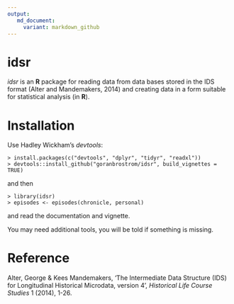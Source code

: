 ```yaml
---
output:
   md_document:
     variant: markdown_github
---
```


<!-- README.md is generated from README.Rmd. Please edit that file -->


# idsr

*idsr* is an **R** package for reading data from data bases stored in the IDS format (Alter and Mandemakers, 2014) and creating data in a form suitable for statistical analysis (in **R**).


# Installation

Use Hadley Wickham's *devtools*:

```
> install.packages(c("devtools", "dplyr", "tidyr", "readxl"))
> devtools::install_github("goranbrostrom/idsr", build_vignettes = TRUE)
```

and then

```
> library(idsr)
> episodes <- episodes(chronicle, personal)
```
and read the documentation and vignette.

You may need additional tools, you will be told if something is missing.

# Reference

Alter, George & Kees Mandemakers, 'The Intermediate Data Structure (IDS) for Longitudinal Historical Microdata, version 4', *Historical Life Course Studies* 1 (2014), 1-26.
